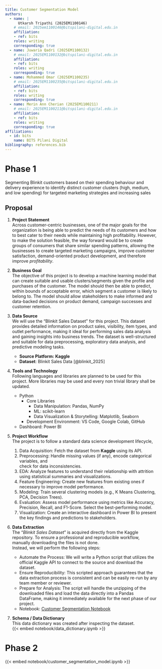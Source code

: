 ```yaml
---
title: Customer Segmentation Model
authors:
  - name: |
      Utkarsh Tripathi (2025EM1100146)
    # email: 2025em1100146@bitspilani-digital.edu.in
    affiliation:
    - ref: bits
    roles: writing
    corresponding: true
  - name: Juwaria Qadri (2025EM1100132)
    # email: 2025EM1100132@bitspilani-digital.edu.in
    affiliation:
    - ref: bits
    roles: writing
    corresponding: true
  - name: Mohammed Omar (2025EM1100235)
    # email: 2025EM1100235@bitspilani-digital.edu.in
    affiliation:
    - ref: bits
    roles: writing
    corresponding: true
  - name: Merin Ann Cherian (2025EM1100211)
    # email: 2025EM1100211@bitspilani-digital.edu.in
    affiliation:
    - ref: bits
    roles: writing
    corresponding: true
affiliations: 
  - id: bits
    name: BITS Pilani Digital
bibliography: references.bib
---
```


# Phase 1

Segmenting Blinkit customers based on their spending behaviour and delivery experience to identify distinct customer clusters (high, medium, and low spending) for targeted marketing strategies and increasing sales

## Proposal

1. **Project Statement**  
  Across customer-centric businesses, one of the major goals for the organization is being able to predict the needs of its customers and how to best cater to their needs while maintaining high profitability. However, to make the solution feasible, the way forward would be to create groups of consumers that share similar spending patterns, allowing the businesses to create targeted marketing campaigns, improve customer satisfaction, demand-oriented product development, and therefore improve *profitability*.  
     
2. **Business Goal**  
   The objective of this project is to develop a machine learning model that can create suitable and usable clusters/segments given the profile and purchases of the customer. The model should then be able to predict, within bounds of acceptable error, which segment a customer is likely to belong to. The model should allow stakeholders to make informed and data-backed decisions on product demand, campaign successes and customer retention.  
     
3. **Data Source**     
  We will use the "Blinkit Sales Dataset" for this project. This dataset provides detailed information on product sales, visibility, item types, and outlet performance, making it ideal for performing sales data analysis and gaining insights into business trends. The dataset is well-structured and suitable for data preprocessing, exploratory data analysis, and predictive modeling tasks.  
   - **Source Platform:** **Kaggle**
   - **Dataset**: Blinkit Sales Data [@blinkit_2025]  

4. **Tools and Technology**  
  Following languages and libraries are planned to be used for this project. More libraries may be used and every non trivial library shall be updated.  
    - Python  
      - Core Libraries  
        - Data Manipulation: Pandas, NumPy  
        - ML: scikit-learn  
        - Data Visualization & Storytelling: Matplotlib, Seaborn  
      - Development Environment: VS Code, Google Colab, GitHub  
    - Dashboard: Power BI   

5. **Project Workflow**  
  The project is to follow a standard data science development lifecycle,  
   1. Data Acquisition: Fetch the dataset from **Kaggle** using its API.  
   2. Preprocessing: Handle missing values (if any), encode categorical variables, and  
       check for data inconsistencies.  
   3. EDA: Analyze features to understand their relationship with attrition using statistical summaries and visualizations.  
   4. Feature Engineering: Create new features from existing ones if necessary to improve model performance.  
   5. Modeling: Train several clustering models (e.g., K Means Clustering, PCA, Decision Trees).  
   6. Evaluation: Assess model performance using metrics like Accuracy, Precision, Recall, and F1-Score. Select the best-performing model.  
   7. Visualization: Create an interactive dashboard in Power BI to present the key findings and predictions to stakeholders.  

6. **Data Extraction**   
  The "*Blinkit Sales Dataset*"  is acquired directly from the Kaggle repository. To ensure a professional and reproducible workflow, manually downloading the files is not done.  
  Instead, we will perform the following steps:  
   - Automate the Process: We will write a Python script that utilizes the official Kaggle API to connect to the source and download the dataset.  
   - Ensure Reproducibility: This scripted approach guarantees that the data extraction process is consistent and can be easily re-run by any team member or reviewer.  
   - Prepare for Analysis: The script will handle the unzipping of the downloaded files and load the data directly into a Pandas DataFrame, making it immediately available for the next phase of our project.  
   - Notebook: [Customer Segmentation Notebook](notebook/customer_segmentation_model.ipynb)
     
7. **Schema / Data Dictionary**   
  This data dictionary was created after inspecting the dataset.  
  {{< embed notebook/data_dictionary.ipynb >}}



# Phase 2

{{< embed notebook/customer_segmentation_model.ipynb >}}